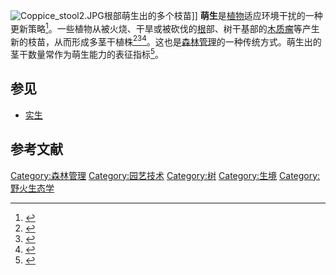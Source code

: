 [[File:Coppice_stool2.JPG|thumb]]根部萌生出的多个枝苗]]
'''萌生'''是[[植物|植物]]适应环境干扰的一种更新策略<ref>{{cite journal |last1=Bond |first1=William J. |last2=Midgley |first2=Jeremy J. |title=The Evolutionary Ecology of Sprouting in Woody Plants |journal=International Journal of Plant Sciences |date=2003-05 |volume=164 |issue=S3 |pages=S103–S114 |doi=10.1086/374191}}</ref>。一些植物从被火烧、干旱或被砍伐的[[根|根]]部、树干基部的[[木质瘤|木质瘤]]等产生新的枝苗，从而形成多茎干植株<ref>{{cite journal |author1=闫恩荣 |coauthors=王希华, 施家月, 王希波, 王良衍 |title=木本植物萌枝生态学研究进展 |journal=应用生态学报 |date=2005 |volume=16 |issue=12 |pages=2459-2464 |url=http://www.cjae.net/CN/abstract/abstract7594.shtml}}</ref><ref>{{cite journal |last1=Paula |first1=S. |last2=Pausas |first2=J. G. |title=Leaf traits and resprouting ability in the Mediterranean basin |journal=Functional Ecology |date=2006-12 |volume=20 |issue=6 |pages=941–947 |doi=10.1111/j.1365-2435.2006.01185.x}}</ref><ref>{{cite journal |last1=Paula |first1=S. |last2=Arianoutsou |first2=M. |last3=Kazanis |first3=D. |last4=Tavsanoglu |first4=Ç |last5=Lloret |first5=F. |last6=Buhk |first6=C. |last7=Ojeda |first7=F. |last8=Luna |first8=B. |last9=Moreno |first9=J. M. |last10=Rodrigo |first10=A. |last11=Espelta |first11=J. M. |last12=Palacio |first12=S. |last13=Fernández-Santos |first13=B. |last14=Fernandes |first14=P. M. |last15=Pausas |first15=J. G. |title=Fire-related traits for plant species of the Mediterranean Basin: Ecological Archives E090-094 |journal=Ecology |date=2009-05 |volume=90 |issue=5 |pages=1420–1420 |doi=10.1890/08-1309.1}}</ref>。这也是[[森林管理|森林管理]]的一种传统方式。萌生出的茎干数量常作为萌生能力的表征指标<ref>{{cite journal |last1=Xiulian |first1=Chi |last2=Qinggang |first2=Wang |last3=Qiang |first3=Guo |last4=Xian |first4=Yang |last5=Zhiyao |first5=Tang |title=Sprouting characteristics of communities during succession in an evergreen broad-leaved forest on Gutian Mountain, East China |journal=Biodiversity Science |date=2019-01-20 |volume=27 |issue=1 |pages=24 |doi=10.17520/biods.2018222}}</ref>。

==参见==
* [[实生|实生]]

==参考文献==
{{reflist}}
{{规范控制}}
[[Category:森林管理|Category:森林管理]]
[[Category:园艺技术|Category:园艺技术]]
[[Category:树|Category:树]]
[[Category:生境|Category:生境]]
[[Category:野火生态学|Category:野火生态学]]